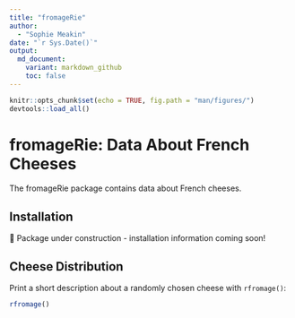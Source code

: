 ```yaml
---
title: "fromageRie"
author:
  - "Sophie Meakin"
date: "`r Sys.Date()`"
output:
  md_document:
    variant: markdown_github
    toc: false
---
```


```r

knitr::opts_chunk$set(echo = TRUE, fig.path = "man/figures/")
devtools::load_all()

```

# fromageRie: Data About French Cheeses

The fromageRie package contains data about French cheeses.

## Installation

🚧 Package under construction - installation information coming soon!

## Cheese Distribution

Print a short description about a randomly chosen cheese with `rfromage()`:

```r
rfromage()
```
